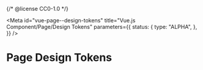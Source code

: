 {/* @license CC0-1.0 */}


<Meta
  id="vue-page--design-tokens"
  title="Vue.js Component/Page/Design Tokens"
  parameters={{
    status: {
      type: "ALPHA",
    },
  }}
/>

# Page Design Tokens

<ComponentTokensSection tokens={tokens} definition={tokensDefinitionPage} component="utrecht-page" />
